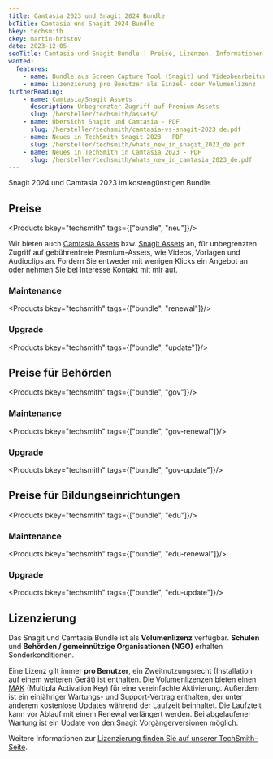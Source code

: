```yaml
---
title: Camtasia 2023 und Snagit 2024 Bundle
bcTitle: Camtasia und Snagit 2024 Bundle
bkey: techsmith
ckey: martin-hristov
date: 2023-12-05
seoTitle: Camtasia und Snagit Bundle | Preise, Lizenzen, Informationen
wanted:
  features:
    - name: Bundle aus Screen Capture Tool (Snagit) und Videobearbeitung (Camtasia)
    - name: Lizenzierung pro Benutzer als Einzel- oder Volumenlizenz
furtherReading:
    - name: Camtasia/Snagit Assets
      description: Unbegrenzter Zugriff auf Premium-Assets
      slug: /hersteller/techsmith/assets/
    - name: Übersicht Snagit und Camtasia - PDF
      slug: /hersteller/techsmith/camtasia-vs-snagit-2023_de.pdf
    - name: Neues in TechSmith Snagit 2023 - PDF
      slug: /hersteller/techsmith/whats_new_in_snagit_2023_de.pdf
    - name: Neues in TechSmith in Camtasia 2023 - PDF
      slug: /hersteller/techsmith/whats_new_in_camtasia_2023_de.pdf
---
```





<Intro>

Snagit 2024 und	Camtasia 2023 im kostengünstigen Bundle.

</Intro>

<TOC />




## Preise


<Products bkey="techsmith" tags={["bundle", "neu"]}/>

<GetInTouch variant="info">

Wir bieten auch [Camtasia Assets](/hersteller/techsmith/assets/#camtasia) bzw. [Snagit Assets](/hersteller/techsmith/assets/#snagit) an, für unbegrenzten Zugriff auf gebührenfreie Premium-Assets, wie Videos, Vorlagen und Audioclips an. Fordern Sie entweder mit wenigen Klicks ein Angebot an oder nehmen Sie bei Interesse Kontakt mit mir auf.

</GetInTouch>


### Maintenance


<Products bkey="techsmith" tags={["bundle", "renewal"]}/>



### Upgrade


<Products bkey="techsmith" tags={["bundle", "update"]}/>



## Preise für Behörden


<Products bkey="techsmith" tags={["bundle", "gov"]}/>


### Maintenance


<Products bkey="techsmith" tags={["bundle", "gov-renewal"]}/>



### Upgrade


<Products bkey="techsmith" tags={["bundle", "gov-update"]}/>



## Preise für Bildungseinrichtungen


<Products bkey="techsmith" tags={["bundle", "edu"]}/>


### Maintenance


<Products bkey="techsmith" tags={["bundle", "edu-renewal"]}/>


### Upgrade


<Products bkey="techsmith" tags={["bundle", "edu-update"]}/>


## Lizenzierung

  Das Snagit und Camtasia Bundle ist als **Volumenlizenz** verfügbar. **Schulen** und **Behörden / gemeinnützige Organisationen (NGO)** erhalten Sonderkonditionen.

  Eine Lizenz gilt immer **pro Benutzer**, ein Zweitnutzungsrecht (Installation auf einem weiteren Gerät) ist enthalten.
  Die Volumenlizenzen bieten einen [MAK](/glossar/mak-multiple-activation-key/) (Multipla Activation Key) für eine vereinfachte Aktivierung.
  Außerdem ist ein einjähriger Wartungs- und Support-Vertrag enthalten, der unter anderem kostenlose Updates während der Laufzeit beinhaltet. Die Laufzteit kann vor Ablauf mit einem Renewal verlängert werden.
  Bei abgelaufener Wartung ist ein Update von den Snagit Vorgängerversionen möglich.

  Weitere Informationen zur [Lizenzierung finden Sie auf unserer TechSmith-Seite](/hersteller/techsmith/lizenzierung/).
